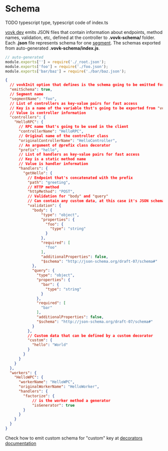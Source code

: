 # Schema

TODO typescript type, typescript code of index.ts

[vovk dev](/cli/vovk-dev) emits JSON files that contain information about endpoints, method names, validation, etc, defined at the controller to **.vovk-schema/** folder. Each **.json** file represents schema for one [segment](/segment). The schemas exported from auto-generated **.vovk-schema/index.js**. 

```js filename=".vovk-schema/index.js"
// auto-generated
module.exports[''] = require('./_root.json');
module.exports['foo'] = require('./foo.json');
module.exports['bar/baz'] = require('./bar/baz.json');
```

```json filename=".vovk-schema/foo.json"
{
  // vovkInit option that defines is the schema going to be emitted for this segment
  "emitSchema": true,
  // Segment name
  "segmentName": "foo",
  // List of controllers as key-value pairs for fast access
  // Key is a name of the variable thst's going to be exported from "vovk-client"
  // Value is controller information
  "controllers": {
    "HelloRPC": {
      // RPC name that's going to be used in the client
      "controllerName": "HelloRPC",
      // Original name of the controller class
      "originalControllerName": "HelloController",
      // An argument of @prefix class decorator
      "prefix": "hello",
      // List of handlers as key-value pairs for fast access
      // Key is a static method name
      // Value is handler information
      "handlers": {
        "getHello": {
          // Endpoint that's concatenated with the prefix
          "path": "greeting",
          // HTTP method
          "httpMethod": "POST",
          // Validation for "body" and "query"
          // Can contain any custom data, at this case it's JSON schema emitted by "vovk-zod"
          "validation": {
            "body": {
                "type": "object",
                "properties": {
                  "foo": {
                    "type": "string"
                  }
                },
                "required": [
                  "foo"
                ],
                "additionalProperties": false,
                "$schema": "http://json-schema.org/draft-07/schema#"
            },
            "query": {
              "type": "object",
              "properties": {
                "bar": {
                  "type": "string"
                }
              },
              "required": [
                "bar"
              ],
              "additionalProperties": false,
              "$schema": "http://json-schema.org/draft-07/schema#"
            }
          },
          // Custom data that can be defined by a custom decorator
          "custom": {
            "hello": "World"
          }
        }
      }
    }
  },
  "workers": {
    "HelloWPC": {
      "workerName": "HelloWPC",
      "originalWorkerName": "HelloWorker",
      "handlers": {
        "factorize": {
            // is the worker method a generator
            "isGenerator": true
        }
      }
    }
  }
}
```

Check how to emit custom schema for "custom" key at [decorators documentation](/controller/decorator)